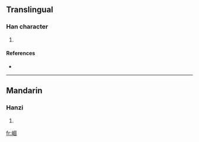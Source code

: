==Translingual==

===Han character===
{{Han char|rn=46|rad=山|as=08|sn=11|four=|canj=山田十口 (UWJR)}}

# {{defn|Han|sort=山08}}

====References====
* {{Han ref|kx=0314.050|dkj=08177|dj=0614.220|hdz=10779.170|uh=5D13|ud=23827}}

----

==Mandarin==

===Hanzi===
{{cmn-hanzi|pin=[[gù]] ([[gu4]]), [[yái]] ([[yai2]])|wg=ku<sup>4</sup>, yai<sup>2</sup>}}

# {{defn|Mandarin}}

[[fr:崓]]